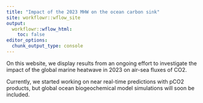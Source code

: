 ```yaml
---
title: "Impact of the 2023 MHW on the ocean carbon sink"
site: workflowr::wflow_site
output:
  workflowr::wflow_html:
    toc: false
editor_options:
  chunk_output_type: console
---
```


On this website, we display results from an ongoing effort to investigate the impact of the global marine heatwave in 2023 on air-sea fluxes of CO2.

Currently, we started working on near real-time predictions with pCO2 products, but global ocean biogeochemical model simulations will soon be included.
